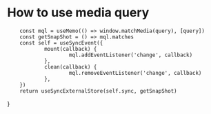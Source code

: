 # How to use media query


        const mql = useMemo(() => window.matchMedia(query), [query])
        const getSnapShot = () => mql.matches
        const self = useSyncEvent({
                mount(callback) {
                        mql.addEventListener('change', callback)
                },
                clean(callback) {
                        mql.removeEventListener('change', callback)
                },
        })
        return useSyncExternalStore(self.sync, getSnapShot)
}

<App />
